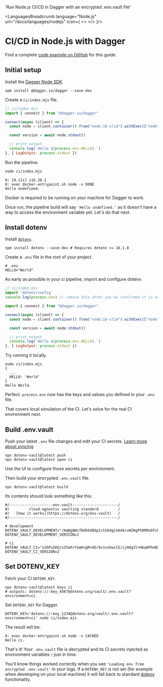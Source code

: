 

  'Run Node.js CI/CD in Dagger with an encrypted .env.vault file'

<LanguagesBreadcrumb language="Node.js" url="/docs/languages/nodejs" icon={
  <>
    <NodeIcon className="h-9 w-9 text-[#339933]"/>
    <DaggerIcon className="h-9 w-9 text-[#1d1d1b] dark:invert"/>
  </>
}/>
# CI/CD in Node.js with Dagger
<GuideHeading lead={description} />

<Note>
  Find a complete <a href="https://github.com/dotenv-org/examples/tree/master/nodejs/dagger">code example on GitHub</a> for this guide.
</Note>

## Initial setup

Install the [Dagger Node SDK]().

```
npm install @dagger.io/dagger --save-dev
```

Create a `ci/index.mjs` file.

```js {{ title: 'ci/index.mjs' }}
// ci/index.mjs
import { connect } from "@dagger.io/dagger"

connect(async (client) => {
  const node = client.container().from("node:16-slim").withExec(["node", "-v"])

  const version = await node.stdout()

  // print output
  console.log(`Hello ${process.env.HELLO}.`)
}, { LogOutput: process.stdout })
```

Run the pipeline.

```bash
node ci/index.mjs
```
```
8: [0.11s] v16.20.1
8: exec docker-entrypoint.sh node -v DONE
Hello undefined.
```
<Note>
  Docker is required to be running on your machine for Dagger to work.
</Note>



Once run, the pipeline build will say `'Hello undefined.'` as it doesn't have a way to access the environment variable yet. Let's do that next.

## Install dotenv

Install [`dotenv`](https://github.com/motdotla/dotenv).

```shell
npm install dotenv --save-dev # Requires dotenv >= 16.1.0
```

Create a `.env` file in the root of your project.

```shell {{ title: '.env' }}
# .env
HELLO="World"
```

As early as possible in your ci pipeline, import and configure dotenv.

```js {{ title: 'ci/index.mjs' }}
// ci/index.mjs
import 'dotenv/config'
console.log(process.env) // remove this after you've confirmed it is working

import { connect } from "@dagger.io/dagger"

connect(async (client) => {
  const node = client.container().from("node:16-slim").withExec(["node", "-v"])

  const version = await node.stdout()

  // print output
  console.log(`Hello ${process.env.HELLO}.`)
}, { LogOutput: process.stdout })
```

Try running it locally.

```shell
node ci/index.mjs
{
  ...
  HELLO: 'World'
}
Hello World.
```

Perfect. `process.env` now has the keys and values you defined in your `.env` file.

That covers local simulation of the CI. Let's solve for the real CI environment next.

## Build .env.vault

Push your latest `.env` file changes and edit your CI secrets. [Learn more about syncing](/docs/tutorials/sync)

```shell
npx dotenv-vault@latest push
npx dotenv-vault@latest open ci
```

Use the UI to configure those secrets per environment.

<ScreenshotBrowser url='/assets/img/docs/edit-ci-value.gif' www='dotenv.org' />

Then build your encrypted `.env.vault` file.

```shell
npx dotenv-vault@latest build
```

Its contents should look something like this.

```shell {{ title: '.env.vault' }}
#/-------------------.env.vault---------------------/
#/         cloud-agnostic vaulting standard         /
#/   [how it works](https://dotenv.org/env-vault)   /
#/--------------------------------------------------/

# development
DOTENV_VAULT_DEVELOPMENT="/HqNgQWsf6Oh6XB9pI/CGkdgCe6d4/vWZHgP50RRoDTzkzPQk/xOaQs="
DOTENV_VAULT_DEVELOPMENT_VERSION=2

# ci
DOTENV_VAULT_CI="x26PuIKQ/xZ5eKrYomKngM+dO/9v1vxhwslE/zjHdg3l+H6q6PheB5GVDVIbZg=="
DOTENV_VAULT_CI_VERSION=2
```

## Set DOTENV_KEY

Fetch your CI `DOTENV_KEY`.

```shell
npx dotenv-vault@latest keys ci
# outputs: dotenv://:key_4567@dotenv.org/vault/.env.vault?environment=ci
```

Set `DOTENV_KEY` for Dagger.

```shell
DOTENV_KEY='dotenv://:key_1234@dotenv.org/vault/.env.vault?environment=ci' node ci/index.mjs
```

The result will be:

```shell
8: exec docker-entrypoint.sh node -v CACHED
Hello ci.
```

That's it! Your `.env.vault` file is decrypted and its CI secrets injected as environment variables – just in time.

You'll know things worked correctly when you see `'Loading env from encrypted .env.vault'` in your logs. If a `DOTENV_KEY` is not set (for example when developing on your local machine) it will fall back to standard [dotenv](https://github.com/motdotla/dotenv) functionality.

<WellDone/>
